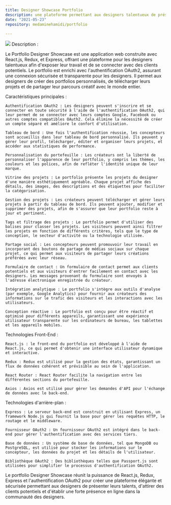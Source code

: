 ```yaml
---
title: Designer Showcase Portfolio
description: une plateforme permettant aux designers talentueux de présenter leur travail et d'entrer en contact avec des clients potentiels.
date: "2021-05-23"
repository: medaminehamidi/portfolio
  
---
```



![](/portfolio.png)
Description :

Le Portfolio Designer Showcase est une application web construite avec React.js, Redux, et Express, offrant une plateforme pour les designers talentueux afin d'exposer leur travail et de se connecter avec des clients potentiels. Le portfolio est enrichi avec l'authentification OAuth2, assurant une connexion sécurisée et transparente pour les designers. Il permet aux designers de créer des portfolios personnalisés, de télécharger leurs projets et de partager leur parcours créatif avec le monde entier.

Caractéristiques principales :

    Authentification OAuth2 : Les designers peuvent s'inscrire et se connecter en toute sécurité à l'aide de l'authentification OAuth2, qui leur permet de se connecter avec leurs comptes Google, Facebook ou autres comptes compatibles OAuth2. Cela élimine la nécessité de créer un compte séparé et améliore le confort d'utilisation.

    Tableau de bord : Une fois l'authentification réussie, les concepteurs sont accueillis dans leur tableau de bord personnalisé. Ils peuvent y gérer leur profil, télécharger, éditer et organiser leurs projets, et accéder aux statistiques de performance.

    Personnalisation du portefeuille : Les créateurs ont la liberté de personnaliser l'apparence de leur portfolio, y compris les thèmes, les couleurs et les polices, afin de refléter l'identité unique de leur marque.

    Vitrine des projets : Le portfolio présente les projets du designer d'une manière esthétiquement agréable. Chaque projet affiche des détails, des images, des descriptions et des étiquettes pour faciliter la catégorisation.

    Gestion des projets : Les créateurs peuvent télécharger et gérer leurs projets à partir du tableau de bord. Ils peuvent ajouter, modifier et supprimer des projets, afin de s'assurer que leur portfolio reste à jour et pertinent.

    Tags et filtrage des projets : Le portfolio permet d'utiliser des balises pour classer les projets. Les visiteurs peuvent ainsi filtrer les projets en fonction de différents critères, tels que le type de conception, le secteur d'activité ou la technologie utilisée.

    Partage social : Les concepteurs peuvent promouvoir leur travail en incorporant des boutons de partage de médias sociaux sur chaque projet, ce qui permet aux visiteurs de partager leurs créations préférées avec leur réseau.

    Formulaire de contact : Un formulaire de contact permet aux clients potentiels et aux visiteurs d'entrer facilement en contact avec les designers. Les messages provenant du formulaire sont envoyés à l'adresse électronique enregistrée du créateur.

    Intégration analytique : Le portfolio s'intègre aux outils d'analyse (par exemple, Google Analytics) pour fournir aux créateurs des informations sur le trafic des visiteurs et les interactions avec les utilisateurs.

    Conception réactive : Le portfolio est conçu pour être réactif et optimisé pour différents appareils, garantissant une expérience utilisateur transparente sur les ordinateurs de bureau, les tablettes et les appareils mobiles.

Technologies Front-End :

    React.js : le front-end du portfolio est développé à l'aide de React.js, ce qui permet d'obtenir une interface utilisateur dynamique et interactive.

    Redux : Redux est utilisé pour la gestion des états, garantissant un flux de données cohérent et prévisible au sein de l'application.

    React Router : React Router facilite la navigation entre les différentes sections du portefeuille.

    Axios : Axios est utilisé pour gérer les demandes d'API pour l'échange de données avec le back-end.

Technologies d'arrière-plan :

    Express : Le serveur back-end est construit en utilisant Express, un framework Node.js qui fournit la base pour gérer les requêtes HTTP, le routage et le middleware.

    Fournisseur OAuth2 : Un fournisseur OAuth2 est intégré dans le back-end pour gérer l'authentification avec des services tiers.

    Base de données : Un système de base de données, tel que MongoDB ou PostgreSQL, est utilisé pour stocker les informations sur le concepteur, les données du projet et les détails de l'utilisateur.

    Bibliothèque OAuth2 : Des bibliothèques telles que Passport.js sont utilisées pour simplifier le processus d'authentification OAuth2.

Le portfolio Designer Showcase réunit la puissance de React.js, Redux, Express et l'authentification OAuth2 pour créer une plateforme élégante et sécurisée permettant aux designers de présenter leurs talents, d'attirer des clients potentiels et d'établir une forte présence en ligne dans la communauté des designers.